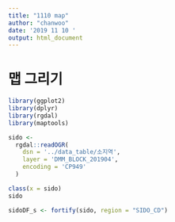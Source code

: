 ```yaml
---
title: "1110 map"
author: "chanwoo"
date: '2019 11 10 '
output: html_document
---
```


# 맵 그리기
```r
library(ggplot2)
library(dplyr)
library(rgdal)
library(maptools)

```

```r
sido <-
  rgdal::readOGR(
    dsn = '../data_table/소지역',
    layer = 'DMM_BLOCK_201904',
    encoding = 'CP949'
  )

class(x = sido)
sido
```


```r
sidoDF_s <- fortify(sido, region = "SIDO_CD")

```

